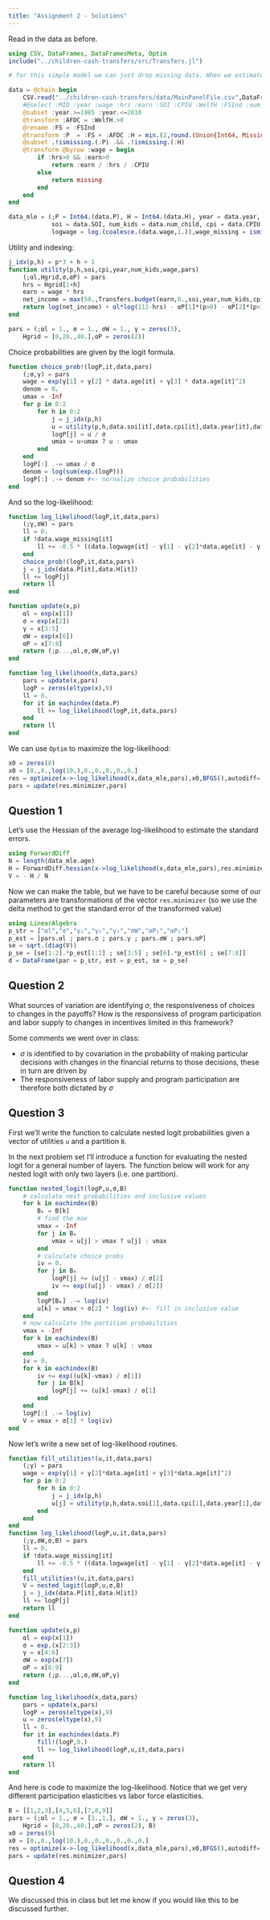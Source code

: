 ```yaml
---
title: "Assignment 2 - Solutions"
---
```


Read in the data as before.
```julia
using CSV, DataFrames, DataFramesMeta, Optim
include("../children-cash-transfers/src/Transfers.jl")

# for this simple model we can just drop missing data. When we estimate the model with persistent latent heterogeneity, we will need complete panels (including years where choices are missing).

data = @chain begin
    CSV.read("../children-cash-transfers/data/MainPanelFile.csv",DataFrame,missingstring = "NA")
    #@select :MID :year :wage :hrs :earn :SOI :CPIU :WelfH :FSInd :num_child :age
    @subset :year.>=1985 :year.<=2010
    @transform :AFDC = :WelfH.>0 
    @rename :FS = :FSInd
    @transform :P  = :FS + :AFDC :H = min.(2,round.(Union{Int64, Missing},:hrs / (52*20)))
    @subset .!ismissing.(:P) .&& .!ismissing.(:H)
    @transform @byrow :wage = begin
        if :hrs>0 && :earn>0
            return :earn / :hrs / :CPIU
        else
            return missing
        end
    end
end

data_mle = (;P = Int64.(data.P), H = Int64.(data.H), year = data.year, age = data.age,
            soi = data.SOI, num_kids = data.num_child, cpi = data.CPIU,
            logwage = log.(coalesce.(data.wage,1.)),wage_missing = ismissing.(data.wage))

```

Utility and indexing:

```julia
j_idx(p,h) = p*3 + h + 1
function utility(p,h,soi,cpi,year,num_kids,wage,pars)
    (;αl,Hgrid,σ,αP) = pars
    hrs = Hgrid[1+h]
    earn = wage * hrs
    net_income = max(50.,Transfers.budget(earn,0.,soi,year,num_kids,cpi,p))
    return log(net_income) + αl*log(112-hrs) - αP[1]*(p>0) - αP[2]*(p>1)
end

pars = (;αl = 1., σ = 1., σW = 1., γ = zeros(3),
    Hgrid = [0,20.,40.],αP = zeros(2))
```

Choice probabilities are given by the logit formula.

```julia
function choice_prob!(logP,it,data,pars)
    (;σ,γ) = pars
    wage = exp(γ[1] + γ[2] * data.age[it] + γ[3] * data.age[it]^2)
    denom = 0.
    umax = -Inf
    for p in 0:2
        for h in 0:2
            j = j_idx(p,h)
            u = utility(p,h,data.soi[it],data.cpi[it],data.year[it],data.num_kids[it],wage,pars)
            logP[j] = u / σ
            umax = u>umax ? u : umax
        end
    end
    logP[:] .-= umax / σ
    denom = log(sum(exp.(logP)))
    logP[:] .-= denom #<- nornalize choice probabilities
end
```

And so the log-likelihood:

```julia


function log_likelihood(logP,it,data,pars)
    (;γ,σW) = pars
    ll = 0.
    if !data.wage_missing[it]
        ll += -0.5 * ((data.logwage[it] - γ[1] - γ[2]*data.age[it] - γ[3]*data.age[it]^2) / σW)^2 - log(σW)
    end
    choice_prob!(logP,it,data,pars)
    j = j_idx(data.P[it],data.H[it])
    ll += logP[j]
    return ll
end

function update(x,p)
    αl = exp(x[1])
    σ = exp(x[2])
    γ = x[3:5]
    σW = exp(x[6])
    αP = x[7:8]
    return (;p...,αl,σ,σW,αP,γ)
end

function log_likelihood(x,data,pars)
    pars = update(x,pars)
    logP = zeros(eltype(x),9)
    ll = 0.
    for it in eachindex(data.P)
        ll += log_likelihood(logP,it,data,pars)
    end
    return ll
end

```

We can use `Optim` to maximize the log-likelihood:

```julia
x0 = zeros(8)
x0 = [0.,0.,log(10.),0.,0.,0.,0.,0.]
res = optimize(x->-log_likelihood(x,data_mle,pars),x0,BFGS(),autodiff=:forward,Optim.Options(show_trace = true))
pars = update(res.minimizer,pars)

```


## Question 1

Let's use the Hessian of the average log-likelihood to estimate the standard errors.

```julia
using ForwardDiff
N = length(data_mle.age)
H = ForwardDiff.hessian(x->log_likelihood(x,data_mle,pars),res.minimizer) / N
V = - H / N
```

Now we can make the table, but we have to be careful because some of our parameters are transformations of the vector `res.minimizer` (so we use the delta method to get the standard error of the transformed value)

```julia
using LinearAlgebra
p_str = ["αl","σ","γ₁","γ₂","γ₃","σW","αP₁","αP₂"]
p_est = [pars.αl ; pars.σ ; pars.γ ; pars.σW ; pars.αP]
se = sqrt.(diag(V))
p_se = [se[1:2].*p_est[1:2] ; se[3:5] ; se[6].*p_est[6] ; se[7:8]]
d = DataFrame(par = p_str, est = p_est, se = p_se)

```


## Question 2

What sources of variation are identifying $\sigma$, the responsiveness of choices to changes in the payoffs? How is the responsivess of program participation and labor supply to changes in incentives limited in this framework?

Some comments we went over in class:

- $\sigma$ is identified to by covariation in the probability of making particular decisions with changes in the financial returns to those decisions, these in turn are driven by 
- The responsiveness of labor supply and program participation are therefore both dictated by $\sigma$

## Question 3

First we'll write the function to calculate nested logit probabilities given a vector of utilities `u` and a partition `B`. 

In the next problem set I'll introduce a function for evaluating the nested logit for a general number of layers. The function below will work for any nested logit with only two layers (i.e. one partition).

```julia

function nested_logit(logP,u,σ,B)
    # calculate nest probabilities and inclusive values
    for k in eachindex(B)
        Bₖ = B[k]
        # find the max
        vmax = -Inf
        for j in Bₖ
            vmax = u[j] > vmax ? u[j] : vmax
        end
        # calculate choice probs
        iv = 0.
        for j in Bₖ
            logP[j] += (u[j] - vmax) / σ[2]
            iv += exp((u[j] - vmax) / σ[2])
        end
        logP[Bₖ] .-= log(iv)
        u[k] = vmax + σ[2] * log(iv) #<- fill in inclusive value
    end
    # now calculate the partition probabilities
    vmax = -Inf
    for k in eachindex(B)
        vmax = u[k] > vmax ? u[k] : vmax
    end
    iv = 0.
    for k in eachindex(B)
        iv += exp((u[k]-vmax) / σ[1])
        for j in B[k]
            logP[j] += (u[k]-vmax) / σ[1]
        end
    end
    logP[:] .-= log(iv)
    V = vmax + σ[1] * log(iv)
end
```

Now let's write a new set of log-likelihood routines.
```julia
function fill_utilities!(u,it,data,pars)
    (;γ) = pars
    wage = exp(γ[1] + γ[2]*data.age[it] + γ[3]*data.age[it]^2)
    for p in 0:2
        for h in 0:2
            j = j_idx(p,h)
            u[j] = utility(p,h,data.soi[1],data.cpi[1],data.year[1],data.num_kids[1],wage,pars)
        end
    end
end
function log_likelihood(logP,u,it,data,pars)
    (;γ,σW,σ,B) = pars
    ll = 0.
    if !data.wage_missing[it]
        ll += -0.5 * ((data.logwage[it] - γ[1] - γ[2]*data.age[it] - γ[3]*data.age[it]^2) / σW)^2 - log(σW)
    end
    fill_utilities!(u,it,data,pars)
    V = nested_logit(logP,u,σ,B)
    j = j_idx(data.P[it],data.H[it])
    ll += logP[j]
    return ll
end

function update(x,p)
    αl = exp(x[1])
    σ = exp.(x[2:3])
    γ = x[4:6]
    σW = exp(x[7])
    αP = x[8:9]
    return (;p...,αl,σ,σW,αP,γ)
end

function log_likelihood(x,data,pars)
    pars = update(x,pars)
    logP = zeros(eltype(x),9)
    u = zeros(eltype(x),9)
    ll = 0.
    for it in eachindex(data.P)
        fill!(logP,0.)
        ll += log_likelihood(logP,u,it,data,pars)
    end
    return ll
end

```

And here is code to maximize the log-likelihood. Notice that we get very different participation elasticities vs labor force elasticities.

```julia
B = [[1,2,3],[4,5,6],[7,8,9]]
pars = (;αl = 1., σ = [1.,1.], σW = 1., γ = zeros(3),
    Hgrid = [0,20.,40.],αP = zeros(2), B)
x0 = zeros(9)
x0 = [0.,0.,log(10.),0.,0.,0.,0.,0.,0.]
res = optimize(x->-log_likelihood(x,data_mle,pars),x0,BFGS(),autodiff=:forward,Optim.Options(show_trace = true))
pars = update(res.minimizer,pars)
```

## Question 4

We discussed this in class but let me know if you would like this to be discussed further.